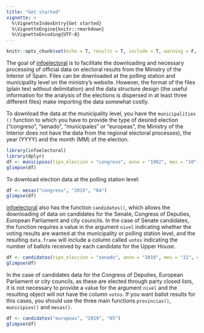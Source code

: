 ---
title: "Get started"
vignette: >
  %\VignetteIndexEntry{Get started}
  %\VignetteEngine{knitr::rmarkdown}
  %\VignetteEncoding{UTF-8}
---

```{r setup, include=FALSE}
knitr::opts_chunk$set(echo = T, results = T, include = T, warning = F, message = F)
```

The goal of [infoelectoral](https://ropenspain.github.io/infoelectoral/) is to facilitate the downloading and necessary processing of official data on electoral results from the Ministry of the Interior of Spain. Files can be downloaded at the polling station and municipality level on the ministry's website. However, the format of the files (plain text without delimitation) and the data structure design (the useful information for the analysis of the elections is dispersed in at least three different files) make importing the data somewhat costly.

To download the data at the municipality level, you have the `municipalities ()` function to which you have to provide the type of desired election ("congreso", "senado", "municipales" or "europeas", the Ministry of the Interior does not have the data from the regional electoral processes), the year (YYYY) and the month (MM) of the election.

```{r}
library(infoelectoral)
library(dplyr)
df <- municipios(tipo_eleccion = "congreso", anno = "1982", mes = "10")
glimpse(df)
```

To download election data at the polling station level:

```{r}
df <- mesas("congreso", "2019", "04")
glimpse(df)
```

[infoelectoral](https://ropenspain.github.io/infoelectoral/) also has the function `candidatos()`, which allows the downloading of data on candidates for the Senate, Congress of Deputies, European Parliament and city councils. In the case of Senate candidates, the function requires a value in the argument `nivel` indicating whether the voting results are wanted at the municipality or polling station level, and the resulting `data.frame` will include a column called `votos` indicating the number of ballots received by each candidate for the Upper House.

```{r}
df <- candidatos(tipo_eleccion = "senado", anno = "2019", mes = "11", nivel = "municipio")
glimpse(df)
```

In the case of candidates data for the Congress of Deputies, European Parliament or city councils, as these are elected through party closed lists, it is not necessary to provide a value for the argument `nivel` and the resulting object will not have the column `votos`. If you want ballot results for this cases, you should use the three main functions `provincias()`, `municipios()` and `mesas()`.

```{r}
df <- candidatos("europeas", "2019", "05")
glimpse(df)
```
